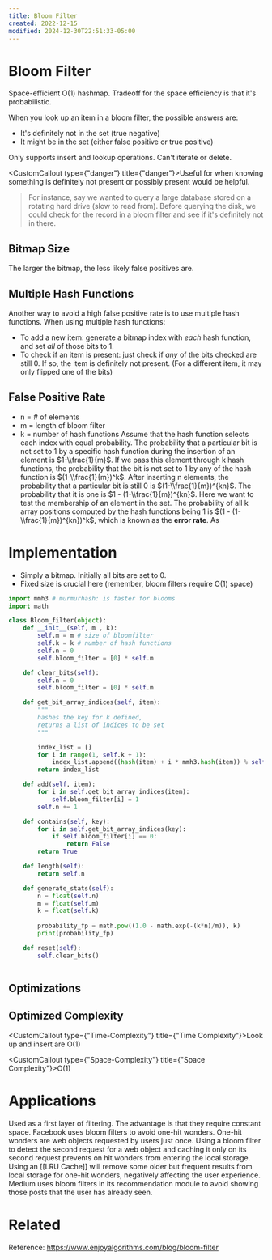 ```yaml
---
title: Bloom Filter
created: 2022-12-15
modified: 2024-12-30T22:51:33-05:00
---
```

# Bloom Filter

Space-efficient O(1) hashmap. Tradeoff for the space efficiency is that it's probabilistic.

When you look up an item in a bloom filter, the possible answers are:

- It's definitely not in the set (true negative)
- It might be in the set (either false positive or true positive)

Only supports insert and lookup operations. Can't iterate or delete.

<CustomCallout type={"danger"} title={"danger"}>Useful for when knowing something is definitely not present or possibly present would be helpful.</CustomCallout>
>
> For instance, say we wanted to query a large database stored on a rotating hard drive (slow to read from). Before querying the disk, we could check for the record in a bloom filter and see if it's definitely not in there.

## Bitmap Size

The larger the bitmap, the less likely false positives are.

## Multiple Hash Functions

Another way to avoid a high false positive rate is to use multiple hash functions.
When using multiple hash functions:

- To add a new item: generate a bitmap index with _each_ hash function, and set _all_ of those bits to 1.
- To check if an item is present: just check if _any_ of the bits checked are still 0. If so, the item is definitely not present. (For a different item, it may only flipped one of the bits)

## False Positive Rate

- n = # of elements
- m = length of bloom filter
- k = number of hash functions
  Assume that the hash function selects each index with equal probability.
  The probability that a particular bit is not set to 1 by a specific hash function during the insertion of an element is $1-\\frac{1}{m}$.
  If we pass this element through k hash functions, the probability that the bit is not set to 1 by any of the hash function is $(1-\\frac{1}{m})^k$.
  After inserting n elements, the probability that a particular bit is still 0 is $(1-\\frac{1}{m})^{kn}$.
  The probability that it is one is $1 - (1-\\frac{1}{m})^{kn}$.
  Here we want to test the membership of an element in the set. The probability of all k array positions computed by the hash functions being 1 is $(1 - (1-\\frac{1}{m})^{kn})^k$, which is known as the **error rate**.
  As

# Implementation

- Simply a bitmap. Initially all bits are set to 0.
- Fixed size is crucial here (remember, bloom filters require O(1) space)

```python
import mmh3 # murmurhash: is faster for blooms
import math

class Bloom_filter(object):
	def __init__(self, m , k):
		self.m = m # size of bloomfilter
		self.k = k # number of hash functions
		self.n = 0
		self.bloom_filter = [0] * self.m

	def clear_bits(self):
		self.n = 0
		self.bloom_filter = [0] * self.m

	def get_bit_array_indices(self, item):
		"""
		hashes the key for k defined, 
		returns a list of indices to be set 
		"""

		index_list = []
		for i in range(1, self.k + 1):
			index_list.append((hash(item) + i * mmh3.hash(item)) % self.m)
		return index_list

	def add(self, item):
		for i in self.get_bit_array_indices(item):
			self.bloom_filter[i] = 1
		self.n += 1

	def contains(self, key):
		for i in self.get_bit_array_indices(key):
			if self.bloom_filter[i] == 0:
				return False
		return True

	def length(self):
		return self.n

	def generate_stats(self):
		n = float(self.n)
		m = float(self.m)
		k = float(self.k)
	
		probability_fp = math.pow((1.0 - math.exp(-(k*n)/m)), k)
		print(probability_fp)

	def reset(self):
		self.clear_bits()
			
```

## Optimizations

## Optimized Complexity

<CustomCallout type={"Time-Complexity"} title={"Time Complexity"}>Look up and insert are O(1)</CustomCallout>

<CustomCallout type={"Space-Complexity"} title={"Space Complexity"}>O(1)</CustomCallout>

# Applications

Used as a first layer of filtering. The advantage is that they require constant space. Facebook uses bloom filters to avoid one-hit wonders. One-hit wonders are web objects requested by users just once. Using a bloom filter to detect the second request for a web object and caching it only on its second request prevents on hit wonders from entering the local storage. Using an \[[LRU Cache]\] will remove some older but frequent results from local storage for one-hit wonders, negatively affecting the user experience. Medium uses bloom filters in its recommendation module to avoid showing those posts that the user has already seen.

# Related

Reference: https://www.enjoyalgorithms.com/blog/bloom-filter
